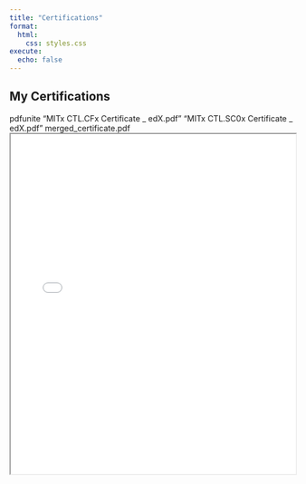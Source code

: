```yaml
---
title: "Certifications"
format:
  html:
    css: styles.css
execute:
  echo: false
---
```


## My Certifications

pdfunite "MITx CTL.CFx Certificate _ edX.pdf" "MITx CTL.SC0x Certificate _ edX.pdf" merged_certificate.pdf
<iframe src="./image/merged_certificate.pdf" width="100%" height="600px"></iframe>

